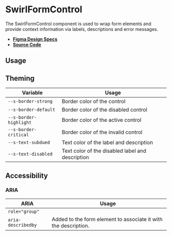 
<Meta title="Components/SwirlFormControl" />

# SwirlFormControl

The SwirlFormControl component is used to wrap form elements and provide context
information via labels, descriptions and error messages.

- **[Figma Design Specs](https://www.figma.com/file/iRHiAFsHxnzux8gQ9EjlZe/Flip-Components?node-id=205%3A4334)**
- **[Source Code](https://github.com/flip-corp/swirl/tree/main/packages/swirl-components/src/components/swirl-form-control)**

## Usage

<Canvas of={Stories.SwirlFormControl} sourceState="shown"></Canvas>

<Controls of={Stories.SwirlFormControl} />

## Theming

| Variable               | Usage                                            |
| ---------------------- | ------------------------------------------------ |
| `--s-border-strong`    | Border color of the control                      |
| `--s-border-default`   | Border color of the disabled control             |
| `--s-border-highlight` | Border color of the active control               |
| `--s-border-critical`  | Border color of the invalid control              |
| `--s-text-subdued`     | Text color of the label and description          |
| `--s-text-disabled`    | Text color of the disabled label and description |

## Accessibility

### ARIA

| ARIA               | Usage                                                           |
| ------------------ | --------------------------------------------------------------- |
| `role="group"`     |                                                                 |
| `aria-describedby` | Added to the form element to associate it with the description. |
